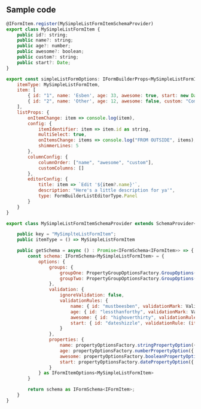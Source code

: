 <h2>Sample code</h2>  


```js
@IFormItem.register(MySimpleListFormItemSchemaProvider)
export class MySimpleListFormItem {
    public id?: string;
    public name?: string;
    public age?: number;
    public awesome?: boolean;
    public custom?: string;
    public start?: Date;
}
```

```js
export const simpleListFormOptions: IFormBuilderProps<MySimpleListFormItem> = {
    itemType: MySimpleListFormItem,
    item: [
        { id: "1", name: 'Esben', age: 33, awesome: true, start: new Date(2022,1,1), custom: "Something custom" } as MySimpleListFormItem,
        { id: "2", name: 'Other', age: 12, awesome: false, custom: "Come on!"  } as MySimpleListFormItem
    ],
    listProps: {
        onItemChange: item => console.log(item),
        config: { 
            itemIdentifier: item => item.id as string,
            multiSelect: true, 
            onItemsChange: items => console.log("FROM OUTSIDE", items),
            shimmerLines: 5
        },
        columnConfig: {
            columnOrder: ["name", "awesome", "custom"],
            customColumns: []
        },
        editorConfig: {
            title: item => `Edit '${item?.name}'`,
            description: "Here's a little description for ya'",
            type: FormBuilderListEditorType.Panel
        }
    }
}
```

```js
export class MySimpleListFormItemSchemaProvider extends SchemaProvider<MySimpleListFormItem> {

    public key = "MySimplteListFormItem";
    public itemType = () => MySimpleListFormItem

    public getSchema = async () : Promise<IFormSchema<IFormItem>> => {
        const schema: IFormSchema<MySimpleListFormItem> = {
            options: {
                groups: {
                    groupOne: PropertyGroupOptionsFactory.GroupOptions({ displayName: "Group 1" }),
                    groupTwo: PropertyGroupOptionsFactory.GroupOptions({ displayName: "Group 2", groupProps: { collapsed: true } })
                },
                validation: {
                    ignoreValidation: false,
                    validationRules: {
                        name: { id: "mustbeesben", validationMark: ValidationMark.Required, validationRule: (item: MySimpleListFormItem) => item.name === "Esben", validationMessage: "Your name must be 'Esben'", validateOn: ValidationEventType.Blur | ValidationEventType.Manual },
                        age: { id: "lessthanforthy", validationMark: ValidationMark.Required, validationRule: (item: MySimpleListFormItem) => (item.age ?? 0) < 40, validationMessage: "You must be less than 40 years old", validateOn: ValidationEventType.Blur | ValidationEventType.Manual },
                        awesome: { id: "highoverthirty", validationRule: (item: MySimpleListFormItem) => !item.awesome || ((item.age ?? 0) > 30), validationMessage: "Only people over 30, can be awesome", validateOn: ValidationEventType.Change | ValidationEventType.Manual },
                        start: { id: "dateshizzle", validationRule: (item: MySimpleListFormItem) => item.start != null && item.start >= new Date(2021, 9, 1), validateOn: ValidationEventType.Blur | ValidationEventType.Change | ValidationEventType.Manual, validationMessage: "Start should be after '2021-10-1'" }
                    }
                },
                properties: {
                    name: propertyOptionsFactory.stringPropertyOption({ displayName: "This name", group: "groupOne", config: { resizable: true }, description: "This is an explanation of what this property does.." }),
                    age: propertyOptionsFactory.numberPropertyOption({ displayName: "This age", group: "groupTwo", hideLabel: true, config: { allowNegativeNumbers: true } }),
                    awesome: propertyOptionsFactory.booleanPropertyOption({ displayName: "Are you awesome?", group: "groupTwo", config: { asToggle: true, textIfTrue: "Oh yearh", textIfFalse: "Nonono" }}),
                    start: propertyOptionsFactory.datePropertyOption({ displayName: "Start", group: "groupOne", config: { displayFormat: (date?: Date) => date?.toDateString() ?? "", minDate: (item: MySimpleListFormItem) => new Date() }, listItemOptions: { customValueRender: item => <>{item.start?.toDateString()}</> } })
                } 
            } as IFormItemOptions<MySimpleListFormItem>
        }

        return schema as IFormSchema<IFormItem>;
    }
}
```